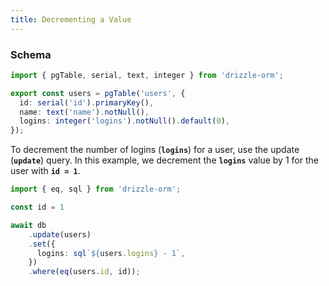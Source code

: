 ```yaml
---
title: Decrementing a Value
---
```


### Schema

```ts
import { pgTable, serial, text, integer } from 'drizzle-orm';

export const users = pgTable('users', {
  id: serial('id').primaryKey(),
  name: text('name').notNull(),
  logins: integer('logins').notNull().default(0),
});
```

To decrement the number of logins (**`logins`**) for a user, use the update (**`update`**) query. In this example, we decrement the **`logins`** value by 1 for the user with **`id = 1`**.

```ts
import { eq, sql } from 'drizzle-orm';

const id = 1

await db
    .update(users)
    .set({
      logins: sql`${users.logins} - 1`,
    })
    .where(eq(users.id, id));
```